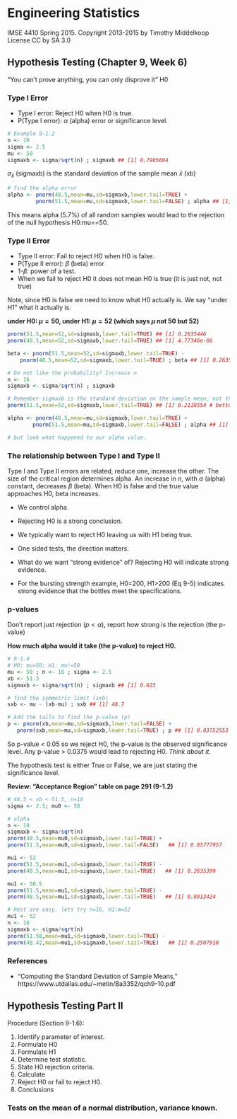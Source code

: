 # Engineering Statistics
IMSE 4410 Spring 2015. 
Copyright 2013-2015 by Timothy Middelkoop License CC by SA 3.0

## Hypothesis Testing (Chapter 9, Week 6)

"You can't prove anything, you can only disprove it" H0

### Type I Error

* Type I error:  Reject H0 when H0 is true.
* P(Type I error):  $\alpha$ (alpha) error or significance level.

```r
# Example 9-1.2
n <- 10
sigma <- 2.5
mu <- 50
sigmaxb <- sigma/sqrt(n) ; sigmaxb ## [1] 0.7905694
```

$\sigma_{\bar x}$ (sigmaxb) is the standard deviation of the sample mean $\bar x$ (xb)

```r
# find the alpha error
alpha <- pnorm(48.5,mean=mu,sd=sigmaxb,lower.tail=TRUE) +
         pnorm(51.5,mean=mu,sd=sigmaxb,lower.tail=FALSE) ; alpha ## [1] 0.05777957
```

This means alpha (5.7%) of all random samples would lead to the rejection of the null hypothesis H0:mu==50.

### Type II Error

* Type II error: Fail to reject H0 when H0 is false.
* P(Type II error): $\beta$ (beta) error
* 1-$\beta$: power of a test.
* When we fail to reject H0 it does not mean H0 is true (it is just not, not true)

Note, since H0 is false we need to know what H0 actually is. We say "under H1" what it actually is.

**under H0: $\mu=50$, under H1: $\mu=52$ (which says $\mu$ not 50 but 52)**

```r
pnorm(51.5,mean=52,sd=sigmaxb,lower.tail=TRUE) ## [1] 0.2635446
pnorm(48.5,mean=52,sd=sigmaxb,lower.tail=TRUE) ## [1] 4.77346e-06

beta <- pnorm(51.5,mean=52,sd=sigmaxb,lower.tail=TRUE) - 
  	pnorm(48.5,mean=52,sd=sigmaxb,lower.tail=TRUE) ; beta ## [1] 0.2635399

# Do not like the probability? Increase n 
n <- 16
sigmaxb <- sigma/sqrt(n) ; sigmaxb

# Remember sigmaxb is the standard deviation on the sample mean, not the population!
pnorm(51.5,mean=52,sd=sigmaxb,lower.tail=TRUE) ## [1] 0.2118554 # better

alpha <- pnorm(48.5,mean=mu,sd=sigmaxb,lower.tail=TRUE) +
		pnorm(51.5,mean=mu,sd=sigmaxb,lower.tail=FALSE) ; alpha ## [1] 0.01639507

# but look what happened to our alpha value.
```

### The relationship between Type I and Type II

Type I and Type II errors are related, reduce one, increase the other.
The size of the critical region determines alpha.
An increase in $n$, with $\alpha$ (alpha) constant, decreases $\beta$ (beta).
When H0 is false and the true value approaches H0, beta increases.

* We control alpha.
* Rejecting H0 is a strong conclusion.
* We typically want to reject H0 leaving us with H1 being true.

* One sided tests, the direction matters.
* What do we want "strong evidence" of?  Rejecting H0 will indicate strong evidence.
* For the bursting strength example, H0=200, H1>200 (Eq 9-5) indicates strong evidence that the bottles meet the specifications.

### p-values

Don't report just rejection ($p<\alpha$), report how strong is the rejection (the p-value)

**How much alpha would it take (the p-value) to reject H0.**

```r
# 9-1.4
# H0: mu=50; H1: mu!=50
mu <- 50 ; n <- 16 ; sigma <- 2.5
xb <- 51.3
sigmaxb <- sigma/sqrt(n) ; sigmaxb ## [1] 0.625

# find the symmetric limit (sxb)
sxb <- mu - (xb-mu) ; sxb ## [1] 48.7

# Add the tails to find the p-value (p)
p <- pnorm(xb,mean=mu,sd=sigmaxb,lower.tail=FALSE) +
   pnorm(sxb,mean=mu,sd=sigmaxb,lower.tail=TRUE) ; p ## [1] 0.03752553
```

So p-value < 0.05 so we reject H0, the p-value is the observed significance level.
Any p-value > 0.0375 would lead to rejecting H0.  _Think about it._

The hypothesis test is either True or False, we are just stating the significance level.

**Review: "Acceptance Region" table on page 291 (9-1.2)**

```r
# 48.5 < xb < 51.5, n=10
sigma <- 2.5; mu0 <- 50 

# alpha
n <- 10
sigmaxb <- sigma/sqrt(n)
pnorm(48.5,mean=mu0,sd=sigmaxb,lower.tail=TRUE) +
pnorm(51.5,mean=mu0,sd=sigmaxb,lower.tail=FALSE)   ## [1] 0.05777957

mu1 <- 52
pnorm(51.5,mean=mu1,sd=sigmaxb,lower.tail=TRUE) -
pnorm(48.5,mean=mu1,sd=sigmaxb,lower.tail=TRUE)   ## [1] 0.2635399

mu1 <- 50.5
pnorm(51.5,mean=mu1,sd=sigmaxb,lower.tail=TRUE) -
pnorm(48.5,mean=mu1,sd=sigmaxb,lower.tail=TRUE)   ## [1] 0.8913424

# Rest are easy, lets try n=16, H1:m=52
mu1 <- 52
n <- 16
sigmaxb <- sigma/sqrt(n)
pnorm(51.58,mean=mu1,sd=sigmaxb,lower.tail=TRUE) -
pnorm(48.42,mean=mu1,sd=sigmaxb,lower.tail=TRUE)   ## [1] 0.2507918
```


### References

* "Computing the Standard Deviation of Sample Means," https://www.utdallas.edu/~metin/Ba3352/qch9-10.pdf


## Hypothesis Testing Part II

Procedure (Section 9-1.6):

1. Identify parameter of interest.
2. Formulate H0
3. Formulate H1
4. Determine test statistic.
5. State H0 rejection criteria.
6. Calculate
7. Reject H0 or fail to reject H0.
8. Conclusions

### Tests on the mean of a normal distribution, variance known.
